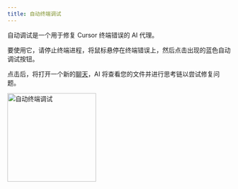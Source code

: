 ```yaml
---
title: 自动终端调试
---
```


自动调试是一个用于修复 Cursor 终端错误的 AI 代理。

要使用它，请停止终端进程，将鼠标悬停在终端错误上，然后点击出现的蓝色自动调试按钮。

点击后，将打开一个新的[聊天](/chat/overview)，AI 将查看您的文件并进行思考链以尝试修复问题。

<img title="自动终端调试" height="200" src="/images/autoTerminalDebug.png" />
